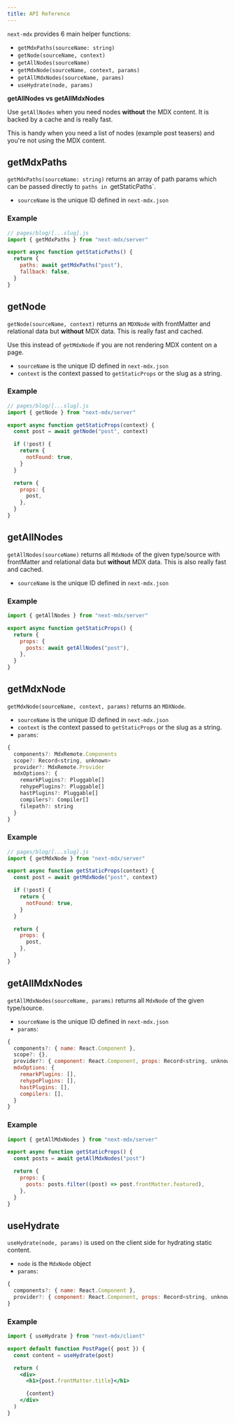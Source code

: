 ```yaml
---
title: API Reference
---
```


`next-mdx` provides 6 main helper functions:

- `getMdxPaths(sourceName: string)`
- `getNode(sourceName, context)`
- `getAllNodes(sourceName)`
- `getMdxNode(sourceName, context, params)`
- `getAllMdxNodes(sourceName, params)`
- `useHydrate(node, params)`

<Callout>

**getAllNodes vs getAllMdxNodes**

Use `getAllNodes` when you need nodes **without** the MDX content. It is backed by a cache and is really fast.

This is handy when you need a list of nodes (example post teasers) and you're not using the MDX content.

</Callout>

## getMdxPaths

`getMdxPaths(sourceName: string)` returns an array of path params which can be passed directly to `paths in `getStaticPaths`.

- `sourceName` is the unique ID defined in `next-mdx.json`

### Example

```js
// pages/blog/[...slug].js
import { getMdxPaths } from "next-mdx/server"

export async function getStaticPaths() {
  return {
    paths: await getMdxPaths("post"),
    fallback: false,
  }
}
```

## getNode

`getNode(sourceName, context)` returns an `MDXNode` with frontMatter and relational data but **without** MDX data. This is really fast and cached.

Use this instead of `getMdxNode` if you are not rendering MDX content on a page.

- `sourceName` is the unique ID defined in `next-mdx.json`
- `context` is the context passed to `getStaticProps` or the slug as a string.

### Example

```js
// pages/blog/[...slug].js
import { getNode } from "next-mdx/server"

export async function getStaticProps(context) {
  const post = await getNode("post", context)

  if (!post) {
    return {
      notFound: true,
    }
  }

  return {
    props: {
      post,
    },
  }
}
```

## getAllNodes

`getAllNodes(sourceName)` returns all `MdxNode` of the given type/source with frontMatter and relational data but **without** MDX data. This is also really fast and cached.

- `sourceName` is the unique ID defined in `next-mdx.json`

### Example

```js
import { getAllNodes } from "next-mdx/server"

export async function getStaticProps() {
  return {
    props: {
      posts: await getAllNodes("post"),
    },
  }
}
```

## getMdxNode

`getMdxNode(sourceName, context, params)` returns an `MDXNode`.

- `sourceName` is the unique ID defined in `next-mdx.json`
- `context` is the context passed to `getStaticProps` or the slug as a string.
- `params`:

```js
{
  components?: MdxRemote.Components
  scope?: Record<string, unknown>
  provider?: MdxRemote.Provider
  mdxOptions?: {
    remarkPlugins?: Pluggable[]
    rehypePlugins?: Pluggable[]
    hastPlugins?: Pluggable[]
    compilers?: Compiler[]
    filepath?: string
  }
}
```

### Example

```js
// pages/blog/[...slug].js
import { getMdxNode } from "next-mdx/server"

export async function getStaticProps(context) {
  const post = await getMdxNode("post", context)

  if (!post) {
    return {
      notFound: true,
    }
  }

  return {
    props: {
      post,
    },
  }
}
```

## getAllMdxNodes

`getAllMdxNodes(sourceName, params)` returns all `MdxNode` of the given type/source.

- `sourceName` is the unique ID defined in `next-mdx.json`
- `params`:

```js
{
  components?: { name: React.Component },
  scope?: {},
  provider?: { component: React.Component, props: Record<string, unknown> },
  mdxOptions: {
    remarkPlugins: [],
    rehypePlugins: [],
    hastPlugins: [],
    compilers: [],
  }
}
```

### Example

```js
import { getAllMdxNodes } from "next-mdx/server"

export async function getStaticProps() {
  const posts = await getAllMdxNodes("post")

  return {
    props: {
      posts: posts.filter((post) => post.frontMatter.featured),
    },
  }
}
```

## useHydrate

`useHydrate(node, params)` is used on the client side for hydrating static content.

- `node` is the `MdxNode` object
- `params`:

```js
{
  components?: { name: React.Component },
  provider?: { component: React.Component, props: Record<string, unknown> }
}
```

### Example

```jsx
import { useHydrate } from "next-mdx/client"

export default function PostPage({ post }) {
  const content = useHydrate(post)

  return (
    <div>
      <h1>{post.frontMatter.title}</h1>

      {content}
    </div>
  )
}
```
